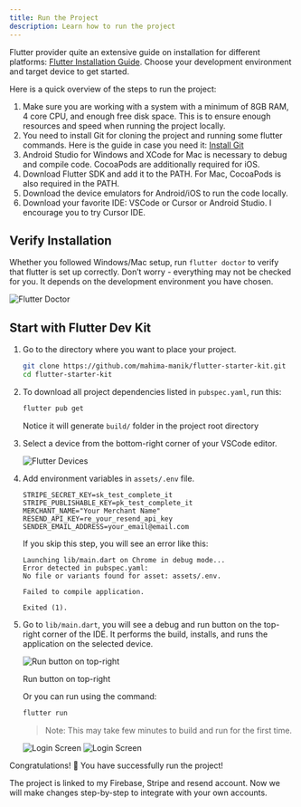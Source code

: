 ```yaml
---
title: Run the Project
description: Learn how to run the project
---
```



Flutter provider quite an extensive guide on installation for different platforms: [Flutter Installation Guide](https://docs.flutter.dev/get-started/install). Choose your development environment and target device to get started. 

Here is a quick overview of the steps to run the project:

1. Make sure you are working with a system with a minimum of 8GB RAM, 4 core CPU, and enough free disk space. This is to ensure enough resources and speed when running the project locally.
2. You need to install Git for cloning the project and running some flutter commands. Here is the guide in case you need it: [Install Git](https://github.com/git-guides/install-git)
3. Android Studio for Windows and XCode for Mac is necessary to debug and compile code. CocoaPods are additionally required for iOS.
4. Download Flutter SDK and add it to the PATH. For Mac, CocoaPods is also required in the PATH.
5. Download the device emulators for Android/iOS to run the code locally.
6. Download your favorite IDE: VSCode or Cursor or Android Studio. I encourage you to try Cursor IDE. 

## Verify Installation

Whether you followed Windows/Mac setup, run `flutter doctor` to verify that flutter is set up correctly. Don’t worry - everything may not be checked for you. It depends on the development environment you have chosen.

<Image src={flutterDoctor} alt="Flutter Doctor" />

## Start with Flutter Dev Kit

1. Go to the directory where you want to place your project.
    
    ```bash
    git clone https://github.com/mahima-manik/flutter-starter-kit.git
    cd flutter-starter-kit
    ```
    

2. To download all project dependencies listed in `pubspec.yaml`, run this:
    
    ```bash
    flutter pub get
    ```
    
    Notice it will generate `build/` folder in the project root directory

3. Select a device from the bottom-right corner of your VSCode editor. 
    
    <Image src={deviceSelect} alt="Flutter Devices" />

4. Add environment variables in `assets/.env` file.
    ```
    STRIPE_SECRET_KEY=sk_test_complete_it
    STRIPE_PUBLISHABLE_KEY=pk_test_complete_it
    MERCHANT_NAME="Your Merchant Name"
    RESEND_API_KEY=re_your_resend_api_key
    SENDER_EMAIL_ADDRESS=your_email@email.com
    ```

    If you skip this step, you will see an error like this:
    ```   
    Launching lib/main.dart on Chrome in debug mode...
    Error detected in pubspec.yaml:
    No file or variants found for asset: assets/.env.

    Failed to compile application.

    Exited (1).
    ```

5. Go to `lib/main.dart`, you will see a debug and run button on the top-right corner of the IDE. It performs the build, installs, and runs the application on the selected device.
    
    <Image src={runButton} alt="Run button on top-right" />
    
    Run button on top-right
    
    Or you can run using the command: 
    
    ```bash
    flutter run
    ```
    
    > Note: This may take few minutes to build and run for the first time.     
 
    <div style={{ display: 'flex', justifyContent: 'space-between', alignItems: 'center' }}>
        <Image src={loginScreenLight} style="max-width: 45%;" alt="Login Screen"></Image>
        <Image src={loginScreenDark} style="max-width: 45%;" alt="Login Screen"></Image>
    </div>
    

Congratulations! 🥳 You have successfully run the project! 

The project is linked to my Firebase, Stripe and resend account. Now we will make changes step-by-step to integrate with your own accounts.
